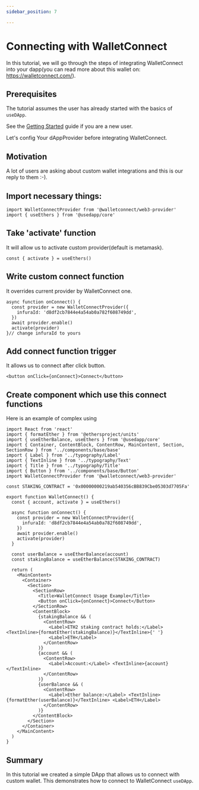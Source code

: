 ```yaml
---
sidebar_position: 7

---
```


# Connecting with WalletConnect

In this tutorial, we will go through the steps of integrating WalletConnect into your dapp(you can read more about this wallet on: https://walletconnect.com/).

## Prerequisites

The tutorial assumes the user has already started with the basics of `useDApp`.

See the [Getting Started](../getting-started.mdx) guide if you are a new user.

Let's config Your dAppProvider before integrating WalletConnect.

## Motivation

A lot of users are asking about custom wallet integrations and this is our reply to them :-).

## Import necessary things:

```tsx
import WalletConnectProvider from '@walletconnect/web3-provider'
import { useEthers } from '@usedapp/core'
```

## Take 'activate' function

It will allow us to activate custom provider(default is metamask).
```tsx
const { activate } = useEthers()
```

## Write custom connect function

It overrides current provider by WalletConnect one.
```tsx
async function onConnect() {
  const provider = new WalletConnectProvider({
    infuraId: 'd8df2cb7844e4a54ab0a782f608749dd',
  })
  await provider.enable()
  activate(provider)
}// change infuraId to yours
```

## Add connect function trigger

It allows us to connect after click button.
```tsx
<button onClick={onConnect}>Connect</button>
```


## Create component which use this connect functions

Here is an example of complex using
```tsx title="example/pages/WalletConnect.tsx"
import React from 'react'
import { formatEther } from '@ethersproject/units'
import { useEtherBalance, useEthers } from '@usedapp/core'
import { Container, ContentBlock, ContentRow, MainContent, Section, SectionRow } from '../components/base/base'
import { Label } from '../typography/Label'
import { TextInline } from '../typography/Text'
import { Title } from '../typography/Title'
import { Button } from '../components/base/Button'
import WalletConnectProvider from '@walletconnect/web3-provider'

const STAKING_CONTRACT = '0x00000000219ab540356cBB839Cbe05303d7705Fa'

export function WalletConnect() {
  const { account, activate } = useEthers()

  async function onConnect() {
    const provider = new WalletConnectProvider({
      infuraId: 'd8df2cb7844e4a54ab0a782f608749dd',
    })
    await provider.enable()
    activate(provider)
  }

  const userBalance = useEtherBalance(account)
  const stakingBalance = useEtherBalance(STAKING_CONTRACT)

  return (
    <MainContent>
      <Container>
        <Section>
          <SectionRow>
            <Title>WalletConnect Usage Example</Title>
            <Button onClick={onConnect}>Connect</Button>
          </SectionRow>
          <ContentBlock>
            {stakingBalance && (
              <ContentRow>
                <Label>ETH2 staking contract holds:</Label> <TextInline>{formatEther(stakingBalance)}</TextInline>{' '}
                <Label>ETH</Label>
              </ContentRow>
            )}
            {account && (
              <ContentRow>
                <Label>Account:</Label> <TextInline>{account}</TextInline>
              </ContentRow>
            )}
            {userBalance && (
              <ContentRow>
                <Label>Ether balance:</Label> <TextInline>{formatEther(userBalance)}</TextInline> <Label>ETH</Label>
              </ContentRow>
            )}
          </ContentBlock>
        </Section>
      </Container>
    </MainContent>
  )
}
```

## Summary

In this tutorial we created a simple DApp that allows us to connect with custom wallet. This demonstrates how to connect to WalletConnect `useDApp`. 
